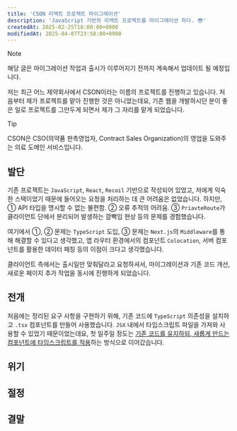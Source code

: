 ```yaml
---
title: 'CSON 리액트 프로젝트 마이그레이션'
description: 'JavaScript 기반의 리액트 프로젝트를 마이그레이션 하다. 😎'
createdAt: 2025-02-25T18:00:00+0900
modifiedAt: 2025-04-07T23:58:00+0900
---
```


> [!NOTE]
> 해당 글은 마이그레이션 작업과 출시가 이루어지기 전까지 계속해서 업데이트 될 예정입니다.

저는 최근 어느 제약회사에서 CSON이라는 이름의 프로젝트를 진행하고 있습니다. 처음부터 제가 프로젝트를 맡아 진행한 것은 아니었는데요, 기존 웹을 개발하시던 분이 좋은 일로 프로젝트를 그만두게 되면서 제가 그 자리를 맡게 되었습니다.

> [!TIP]
> CSON은 CSO(의약품 판촉영업자, Contract Sales Organization)의 영업을 도와주는 의료 도메인 서비스입니다.

## 발단

기존 프로젝트는 `JavaScript`, `React`, `Recoil` 기반으로 작성되어 있었고, 저에게 익숙한 스택이었기 때문에 들어오는 요청을 처리하는 데 큰 어려움은 없었습니다. 하지만, ① API 타입을 명시할 수 없는 불편함. ② 오류 추적의 어려움. ③ `PriavteRoute`가 클라이언트 단에서 분리되어 발생하는 깜빡임 현상 등의 문제를 경험했습니다.

여기에서 ①, ② 문제는 `TypeScript` 도입, ③ 문제는 `Next.js`의 `Middleware`를 통해 해결할 수 있다고 생각했고, 앱 라우터 환경에서의 컴포넌트 `Colocation`, 서버 컴포넌트를 활용한 데이터 패칭 등의 이점이 크다고 생각했습니다.

클라이언트 측에서는 출시일만 맞춰달라고 요청하셔서, 마이그레이션과 기존 코드 개선, 새로운 페이지 추가 작업을 동시에 진행하게 되었습니다.


## 전개

처음에는 정리된 요구 사항을 구현하기 위해, 기존 코드에 `TypeScript` 의존성을 설치하고 `.tsx` 컴포넌트를 만들어 사용했습니다. `JSX` 내에서 타입스크립트 파일을 가져와 사용할 수 있었기 때문이었는데요, 첫 일주일 정도는 <u>기존 코드를 유지하되, 새롭게 만드는 컴포넌트에 타입스크립트를 적용</u>하는 방식으로 이어갔습니다.



## 위기

## 절정

## 결말